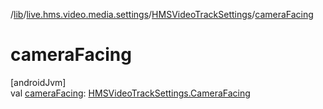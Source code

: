 /[lib](/api-reference/android/v2/home/content)/[live.hms.video.media.settings](../index)/[HMSVideoTrackSettings](index)/[cameraFacing](camera-facing)

# cameraFacing

[androidJvm]\
val [cameraFacing](camera-facing): [HMSVideoTrackSettings.CameraFacing](-camera-facing/index)
